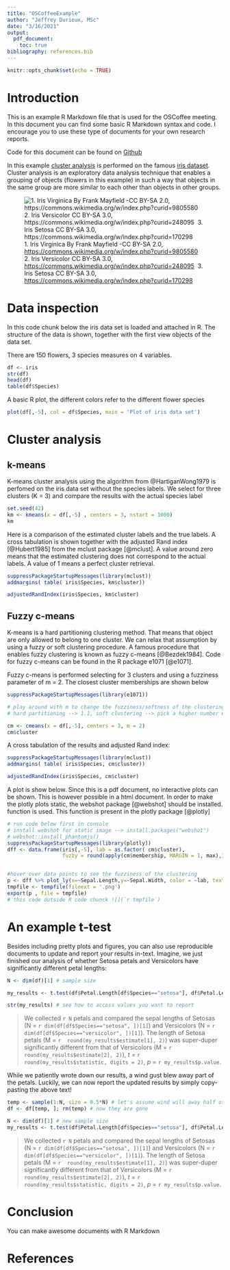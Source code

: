 ```yaml
---
title: "OSCoffeeExample"
author: "Jeffrey Durieux, MSc"
date: "3/16/2021"
output: 
  pdf_document:
    toc: true
bibliography: references.bib
---
```


```r
knitr::opts_chunk$set(echo = TRUE)
```

# Introduction

This is an example R Markdown file that is used for the OSCoffee meeting. In this document you can find some basic R Markdown syntax and code. I encourage you to use these type of documents for your own research reports.

Code for this document can be found on [Github](https://github.com/jeffreydurieux/OSCoffee_RMarkdown)

In this example [cluster analysis](https://en.wikipedia.org/wiki/Cluster_analysis) is performed on the famous [iris dataset](https://en.wikipedia.org/wiki/Iris_flower_data_set). Cluster analysis is an exploratory data analysis technique that enables a grouping of objects (flowers in this example) in such a way that objects in the same group are more similar to each other than objects in other groups.

![1. Iris Virginica By Frank Mayfield -CC BY-SA 2.0, <https://commons.wikimedia.org/w/index.php?curid=9805580>\  
2. Iris Versicolor CC BY-SA 3.0, <https://commons.wikimedia.org/w/index.php?curid=248095>\  
3. Iris Setosa CC BY-SA 3.0, <https://commons.wikimedia.org/w/index.php?curid=170298>\  
](flowerpics/flowerspics.png)

# Data inspection

In this \texttt{R} code chunk below the iris data set is loaded and attached in R. The structure of the data is shown, together with the first view objects of the data set.

There are 150 flowers, 3 species measures on 4 variables.

```r
df <- iris
str(df)
head(df)
table(df$Species)
```

A basic R plot, the different colors refer to the different flower species

```r
plot(df[,-5], col = df$Species, main = 'Plot of iris data set')
```

# Cluster analysis

## k-means

K-means cluster analysis using the algorithm from @HartiganWong1979 is perfomed on the iris data set without the species labels. We select for three clusters (K = 3) and compare the results with the actual species label

```r
set.seed(42)
km <- kmeans(x = df[,-5] , centers = 3, nstart = 1000)
km
```

Here is a comparison of the estimated cluster labels and the true labels. A cross tabulation is shown together with the adjusted Rand index [@Hubert1985] from the mclust package [@mclust]. A value around zero means that the estimated clustering does not correspond to the actual labels. A value of 1 means a perfect cluster retrieval.

```r
suppressPackageStartupMessages(library(mclust))
addmargins( table( iris$Species, km$cluster))

adjustedRandIndex(iris$Species, km$cluster)
```

## Fuzzy c-means

K-means is a hard partitioning clustering method. That means that object are only allowed to belong to one cluster. We can relax that assumption by using a fuzzy or soft clustering procedure. A famous procedure that enables fuzzy clustering is known as fuzzy c-means [@Bezdek1984]. Code for fuzzy c-means can be found in the R package e1071 [@e1071].

Fuzzy c-means is performed selecting for 3 clusters and using a fuzziness parameter of m = 2. The closest cluster memberships are shown below

```r
suppressPackageStartupMessages(library(e1071))

# play around with m to change the fuzziness/softness of the clustering
# hard partitioning --> 1.1, soft clustering --> pick a higher number e.g., 2

cm <- cmeans(x = df[,-5], centers = 3, m = 2)
cm$cluster

```

\newpage

A cross tabulation of the results and adjusted Rand index:
  
```r
suppressPackageStartupMessages(library(mclust))
addmargins( table( iris$Species, cm$cluster))

adjustedRandIndex(iris$Species, cm$cluster)
```

A plot is show below. Since this is a pdf document, no interactive plots can be shown. This is however possible in a html document. In order to make the plotly plots static, the webshot package [@webshot] should be installed. function is used. This function is present in the plotly package [@plotly]

```r
# run code below first in console
# install webshot for static image --> install.packages("webshot")
# webshot::install_phantomjs()
suppressPackageStartupMessages(library(plotly))
dff <- data.frame(iris[,-5], lab = as.factor( cm$cluster), 
                  fuzzy = round(apply(cm$membership, MARGIN = 1, max),3))


#hover over data points to see the fuzziness of the clustering
p <- dff %>% plot_ly(x=~Sepal.Length,y=~Sepal.Width, color = ~lab, text = ~fuzzy)
tmpfile <- tempfile(fileext = '.png')
export(p , file = tmpfile)
# this code outside R code chunck ![](`r tmpfile`)
```

\newpage

# An example t-test

Besides including pretty plots and figures, you can also use reproducible documents to update and report your results in-text.
Imagine, we just finished our analysis of whether Setosa petals and Versicolors have significantly different petal lengths:

```r
N <- dim(df)[1] # sample size

my_results <- t.test(df$Petal.Length[df$Species=="setosa"], df$Petal.Length[df$Species=="versicolor"]) # save results as object

str(my_results) # see how to access values you want to report

```

<!---
 Let's report our results as R-objects:
--->

> We collected `r N` petals and compared the sepal lengths of Setosas (N = `r dim(df[df$Species=="setosa", ])[1]`) and Versicolors (N = `r dim(df[df$Species=="versicolor", ])[1]`). The length of Setosa petals (M = `r  round(my_results$estimate[1], 2)`) was super-duper significantly different from that of Versicolors (M = `r  round(my_results$estimate[2], 2)`), *t* = `r round(my_results$statistic, digits = 2)`, *p* = `r my_results$p.value`.

While we patiently wrote down our results, a wind gust blew away part of the petals. Luckily, we can now report the updated results by simply copy-pasting the above text! 

```r
temp <- sample(1:N, size = 0.5*N) # let's assume wind will away half of our petals at random
df <- df[temp, ]; rm(temp) # now they are gone 

N <- dim(df)[1] # new sample size
my_results <- t.test(df$Petal.Length[df$Species=="setosa"], df$Petal.Length[df$Species=="versicolor"]) # new results

```

<!---
 The following results text is just copied from above
--->

> We collected `r N` petals and compared the sepal lengths of Setosas (N = `r dim(df[df$Species=="setosa", ])[1]`) and Versicolors (N = `r dim(df[df$Species=="versicolor", ])[1]`). The length of Setosa petals (M = `r  round(my_results$estimate[1], 2)`) was super-duper significantly different from that of Versicolors (M = `r  round(my_results$estimate[2], 2)`), *t* = `r round(my_results$statistic, digits = 2)`, *p* = `r my_results$p.value`.



# Conclusion

You can make awesome documents with R Markdown

\newpage  

# References
